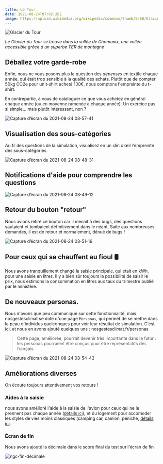 ---
title: Le Tour
date: 2021-08-24T07:02:28Z
image: https://upload.wikimedia.org/wikipedia/commons/thumb/5/50/Glacier_du_Tour_2021.jpg/270px-Glacier_du_Tour_2021.jpg
---

![Glacier du Tour](https://upload.wikimedia.org/wikipedia/commons/thumb/5/50/Glacier_du_Tour_2021.jpg/270px-Glacier_du_Tour_2021.jpg)

_Le Glacier du Tour se trouve dans la vallée de Chamonix, une vallée accessible grâce à un superbe TER de montagne_

## Déballez votre garde-robe

Enfin, nous ne vous posons plus la question des _dépenses_ en textile chaque année, qui était trop sensible à la qualité des achats. Plutôt que de compter 50kg CO2e pour un t-shirt acheté 100€, nous comptons l'empreinte du t-shirt.

En contrepartie, à vous de cataloguer ce que vous achetez en général chaque année (ou en moyenne ramenée à chaque année). Un exercice pas si simple... mais plutôt intéressant, non ?

![Capture d’écran du 2021-08-24 08-57-41](https://user-images.githubusercontent.com/1177762/130571129-d0be75f2-989a-4f84-858d-0c8ce803e561.png)

## Visualisation des sous-catégories

Au fil des questions de la simulation, visualisez en un clin d’œil l'empreinte des sous-catégories.

![Capture d’écran du 2021-08-24 08-48-31](https://user-images.githubusercontent.com/1177762/130569828-bee5d46a-0709-4e8a-ab6b-f94f54bbdf0d.png)

## Notifications d'aide pour comprendre les questions

![Capture d’écran du 2021-08-24 08-49-12](https://user-images.githubusercontent.com/1177762/130569970-663eb9ac-4647-4943-b4de-befb12bcb7e2.png)

## Retour du bouton "retour"

Nous avions retiré ce bouton car il menait à des bugs, des questions sautaient et tombaient définitivement dans le néant. Suite aux nombreuses demandes, il est de retour et normalement, dénué de bugs !

![Capture d’écran du 2021-08-24 08-51-19](https://user-images.githubusercontent.com/1177762/130570246-0bebdfc3-4fae-40c8-9011-6999713fdcf9.png)

## Pour ceux qui se chauffent au fioul 🛢️

Nous avons tranquillement changé la saisie principale, qui était en kWh, pour une saisie en litres.
Il y a bien sûr toujours la possibilité de saisir le prix, nous estimons la consommation en litres aux taux du trimestre publié par le ministère.

## De nouveaux personas.

Nous n'avons que peu communiqué sur cette fonctionnalité, mais nosgestesclimat se dote d'une page `Personas`, qui permet de se mettre dans la peau d'individus quelconques pour voir leur résultat de simulation. C'est ici, et nous en avons ajouté quelques uns : nosgestesclimat.fr/personas

> Cette page, améliorée, pourrait devenir très importante dans le futur : les personas pourraient être conçus pour être représentatifs des français.

![Capture d’écran du 2021-08-24 08-54-43](https://user-images.githubusercontent.com/1177762/130570763-0101210c-3f08-49af-b376-572b649ad5d4.png)

## Améliorations diverses

On écoute toujours attentivement vos retours !

### Aides à la saisie

nous avons amélioré l'aide à la saisie de l'avion pour ceux qui ne le prennent pas chaque année ([détails ici](https://github.com/abc-transitionbascarbone/near-modele/commit/e3d74925b8ff31d6cf40531e6a07a1f97c9f1237)), et du logement pour accomoder les styles de vies moins classiques (camping car, camion, péniche, [détails ici](https://github.com/abc-transitionbascarbone/near-modele/commit/e900598708402620bc3664500db4c1d111f24515).

### Écran de fin

Nous avons ajouté la décimale dans le score final du test sur l'écran de fin

![ngc-fin-décimale](https://user-images.githubusercontent.com/1177762/130571538-ff8753ce-78c6-4d64-a63c-9128c015545e.gif)
